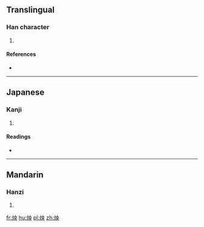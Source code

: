 ==Translingual==

===Han character===
{{Han char|rn=86|rad=火|as=05|sn=9|four=9583<sub>0</sub>|canj=火中月大 (FLBK)}}

# {{defn|Han|sort=火05}}

====References====
* {{Han ref|kx=0669.020|dkj=18961|dj=1078.070|hdz=32195.130|uh=70B4|ud=28852|bh=CFB4|bd=53172}}

----

==Japanese==

===Kanji===
{{ja-kanji|grade=|rs=火05}}

# {{defn|lang=ja|sort=火05}}

====Readings====
* {{ja-readings|on=[[よう]] (yō), [[おう]] (ō), [[えい]] (ei)|kun=}}

----

==Mandarin==

===Hanzi===
{{cmn-hanzi|pin=[[yǎng]] ([[yang3]])|wg=yang<sup>3</sup>}}

# {{defn|lang=cmn|sort=火05}}

[[fr:炴]]
[[hu:炴]]
[[pl:炴]]
[[zh:炴]]